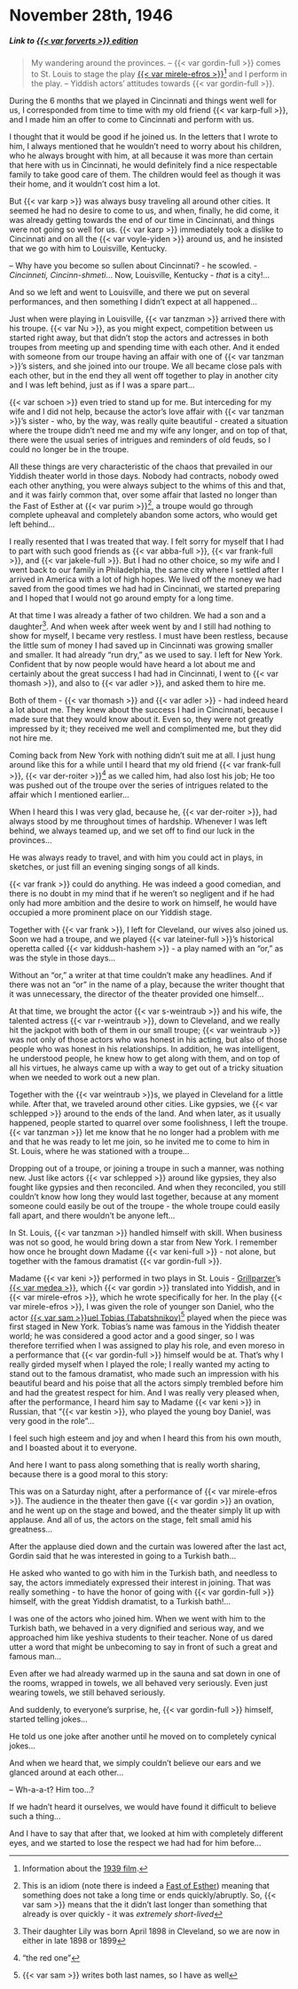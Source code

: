 # November 28th, 1946

##### _Link to [{{< var forverts >}} edition](https://www.nli.org.il/en/newspapers/frw/1946/11/28/01/)_ {.unnumbered}

> My wandering around the provinces. -- {{< var gordin-full >}} comes to St. Louis to stage the play [{{< var mirele-efros >}}](https://en.wikipedia.org/wiki/Mirele_Efros)^[Information about the [1939 film](https://jewishfilm.org/Catalogue/films/mireleefros.htm).] and I perform in the play. --  Yiddish actors' attitudes towards {{< var gordin-full >}}.

During the 6 months that we played in Cincinnati and things went well for us, I corresponded from time to time with my old friend {{< var karp-full >}}, and I made him an offer to come to Cincinnati and perform with us.

I thought that it would be good if he joined us. In the letters that I wrote to him, I always mentioned that he wouldn't need to worry about his children, who he always brought with him, at all because it was more than certain that here with us in Cincinnati, he would definitely find a nice respectable family to take good care of them. The children would feel as though it was their home, and it wouldn't cost him a lot.

But {{< var karp >}} was always busy traveling all around other cities. It seemed he had no desire to come to us, and when, finally, he did come, it was already getting towards the end of our time in Cincinnati, and things were not going so well for us. {{< var karp >}} immediately took a dislike to Cincinnati and on all the {{< var voyle-yiden >}} around us, and he insisted that we go with him to Louisville, Kentucky.

-- Why have you become so sullen about Cincinnati? - he scowled. - _Cincinneti, Cincinn-shmeti_... Now, Louisville, Kentucky - _that_ is a city!...

And so we left and went to Louisville, and there we put on several performances, and then something I didn't expect at all happened...

Just when were playing in Louisville, {{< var tanzman >}} arrived there with his troupe. {{< var Nu >}}, as you might expect, competition between us started right away, but that didn't stop the actors and actresses in both troupes from meeting up and spending time with each other. And it ended with someone from our troupe having an affair with one of {{< var tanzman >}}'s sisters, and she joined into our troupe. We all became close pals with each other, but in the end they all went off together to play in another city and I was left behind, just as if I was a spare part...

{{< var schoen >}} even tried to stand up for me. But interceding for my wife and I did not help, because the actor's love affair with {{< var tanzman >}}'s sister - who, by the way, was really quite beautiful - created a situation where the troupe didn't need me and my wife any longer, and on top of that, there were the usual series of intrigues and reminders of old feuds, so I could no longer be in the troupe.

All these things are very characteristic of the chaos that prevailed in our Yiddish theater world in those days. Nobody had contracts, nobody owed each other anything, you were always subject to the whims of this and that, and it was fairly common that, over some affair that lasted no longer than the Fast of Esther at {{< var purim >}}^[This is an idiom (note there is indeed a [Fast of Esther](https://en.wikipedia.org/wiki/Fast_of_Esther)) meaning that something does not take a long time or ends quickly/abruptly. So, {{< var sam >}} means that the it didn't last longer than something that already is over quickly - it was _extremely short-lived_], a troupe would go through complete upheaval and completely abandon some actors, who would get left behind...

I really resented that I was treated that way. I felt sorry for myself that I had to part with such good friends as {{< var abba-full >}}, {{< var frank-full >}}, and {{< var jakele-full >}}. But I had no other choice, so my wife and I went back to our family in Philadelphia, the same city where I settled after I arrived in America with a lot of high hopes. We lived off the money we had saved from the good times we had had in Cincinnati, we started preparing and I hoped that I would not go around empty for a long time.

At that time I was already a father of two children. We had a son and a daughter^[Their daughter Lily was born April 1898 in Cleveland, so we are now in either in late 1898 or 1899]. And when week after week went by and I still had nothing to show for myself, I became very restless. I must have been restless, because the little sum of money I had saved up in Cincinnati was growing smaller and smaller. It had already "run dry," as we used to say. I left for New York. Confident that by now people would have heard a lot about me and certainly about the great success I had had in Cincinnati, I went to {{< var thomash >}}, and also to {{< var adler >}}, and asked them to hire me.

Both of them - {{< var thomash >}} and {{< var adler >}} - had indeed heard a lot about me. They knew about the success I had in Cincinnati, because I made sure that they would know about it. Even so, they were not greatly impressed by it; they received me well and complimented me, but they did not hire me.

Coming back from New York with nothing didn't suit me at all. I just hung around like this for a while until I heard that my old friend {{< var frank-full >}}, {{< var der-roiter >}}^["the red one"] as we called him, had also lost his job; He too was pushed out of the troupe over the series of intrigues related to the affair which I mentioned earlier...

When I heard this I was very glad, because he, {{< var der-roiter >}}, had always stood by me throughout times of hardship. Whenever I was left behind, we always teamed up, and we set off to find our luck in the provinces...

He was always ready to travel, and with him you could act in plays, in sketches, or just fill an evening singing songs of all kinds.

{{< var frank >}} could do anything. He was indeed a good comedian, and there is no doubt in my mind that if he weren't so negligent and if he had only had more ambition and the desire to work on himself, he would have occupied a more prominent place on our Yiddish stage.

Together with {{< var frank >}}, I left for Cleveland, our wives also joined us. Soon we had a troupe, and we played {{< var lateiner-full >}}'s historical operetta called {{< var kiddush-hashem >}} - a play named with an "or," as was the style in those days...

Without an "or," a writer at that time couldn't make any headlines. And if there was not an "or" in the name of a play, because the writer thought that it was unnecessary, the director of the theater provided one himself...

At that time, we brought the actor {{< var s-weintraub >}} and his wife, the talented actress {{< var r-weintraub >}}, down to Cleveland, and we really hit the jackpot with both of them in our small troupe; {{< var weintraub >}} was not only of those actors who was honest in his acting, but also of those people who was honest in his relationships. In addition, he was intelligent, he understood people, he knew how to get along with them, and on top of all his virtues, he always came up with a way to get out of a tricky situation when we needed to work out a new plan.

Together with the {{< var weintraub >}}s, we played in Cleveland for a little while. After that, we traveled around other cities. Like gypsies, we {{< var schlepped >}} around to the ends of the land. And when later, as it usually happened, people started to quarrel over some foolishness, I left the troupe. {{< var tanzman >}} let me know that he no longer had a problem with me and that he was ready to let me join, so he invited me to come to him in St. Louis, where he was stationed with a troupe...

Dropping out of a troupe, or joining a troupe in such a manner, was nothing new. Just like actors {{< var schlepped >}} around like gypsies, they also fought like gypsies and then reconciled. And when they reconciled, you still couldn't know how long they would last together, because at any moment someone could easily be out of the troupe - the whole troupe could easily fall apart, and there wouldn't be anyone left...

​​In St. Louis, {{< var tanzman >}} handled himself with skill. When business was not so good, he would bring down a star from New York. I remember how once he brought down Madame {{< var keni-full >}} - not alone, but together with the famous dramatist {{< var gordin-full >}}.

Madame {{< var keni >}} performed in two plays in St. Louis - [Grillparzer](https://en.wikipedia.org/wiki/Franz_Grillparzer)'s [{{< var medea >}}](https://www.gutenberg.org/cache/epub/7945/pg7945-images.html), which {{< var gordin >}} translated into Yiddish, and in {{< var mirele-efros >}}, which he wrote specifically for her. In the play {{< var mirele-efros >}}, I was given the role of younger son Daniel, who the actor [{{< var sam >}}uel Tobias (Tabatshnikov)](https://www.museumoffamilyhistory.com/yt/lex/T/tobias-samuel.htm)^[{{< var sam >}} writes both last names, so I have as well] played when the piece was first staged in New York. Tobias's name was famous in the Yiddish theater world; he was considered a good actor and a good singer, so I was therefore terrified when I was assigned to play his role, and even moreso in a performance that {{< var gordin-full >}} himself would be at. That's why I really girded myself when I played the role; I really wanted my acting to stand out to the famous dramatist, who made such an impression with his beautiful beard and his poise that all the actors simply trembled before him and had the greatest respect for him. And I was really very pleased when, after the performance, I heard him say to Madame {{< var keni >}} in Russian, that "{{< var kestin >}}, who played the young boy Daniel, was very good in the role"...

I feel such high esteem and joy and when I heard this from his own mouth, and I boasted about it to everyone.

And here I want to pass along something that is really worth sharing, because there is a good moral to this story:

This was on a Saturday night, after a performance of {{< var mirele-efros >}}. The audience in the theater then gave {{< var gordin >}} an ovation, and he went up on the stage and bowed, and the theater simply lit up with applause. And all of us, the actors on the stage, felt small amid his greatness...

After the applause died down and the curtain was lowered after the last act, Gordin said that he was interested in going to a Turkish bath...

He asked who wanted to go with him in the Turkish bath, and needless to say, the actors immediately expressed their interest in joining. That was really something - to have the honor of going with {{< var gordin-full >}} himself, with the great Yiddish dramatist, to a Turkish bath!...

I was one of the actors who joined him. When we went with him to the Turkish bath, we behaved in a very dignified and serious way, and we approached him like yeshiva students to their teacher. None of us dared utter a word that might be unbecoming to say in front of such a great and famous man...

Even after we had already warmed up in the sauna and sat down in one of the rooms, wrapped in towels, we all behaved very seriously. Even just wearing towels, we still behaved seriously.

And suddenly, to everyone's surprise, he, {{< var gordin-full >}} himself, started telling jokes...

He told us one joke after another until he moved on to completely cynical jokes...

And when we heard that, we simply couldn't believe our ears and we glanced around at each other...

-- Wh-a-a-t? Him too...?

If we hadn't heard it ourselves, we would have found it difficult to believe such a thing...

And I have to say that after that, we looked at him with completely different eyes, and we started to lose the respect we had had for him before...
